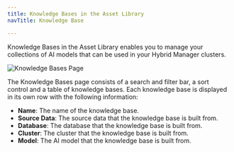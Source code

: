 ```yaml
---
title: Knowledge Bases in the Asset Library
navTitle: Knowledge Base

---
```


Knowledge Bases in the Asset Library enables you to manage your collections of AI models that can be used in your Hybrid Manager clusters. 

![Knowledge Bases Page](images/assetlibrary-knowledge-bases.png)

The Knowledge Bases page consists of a search and filter bar, a sort control and a table of knowledge bases. Each knowledge base is displayed in its own row with the following information:

-   **Name**: The name of the knowledge base.
-   **Source Data**: The source data that the knowledge base is built from.
-   **Database**: The database that the knowledge base is built from.
-   **Cluster**: The cluster that the knowledge base is built from.
-   **Model**: The AI model that the knowledge base is built from.
